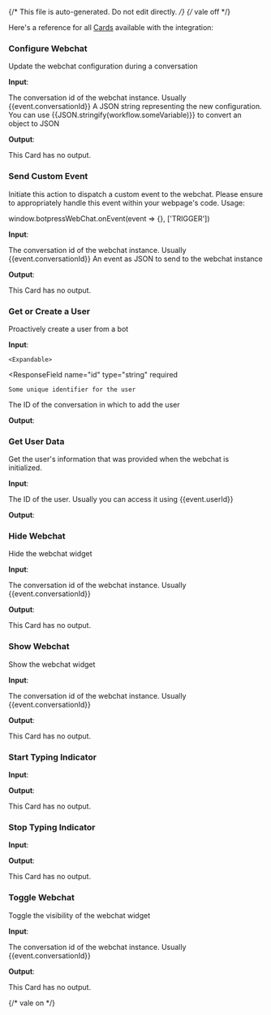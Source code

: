 {/* This file is auto-generated. Do not edit directly. */}
{/* vale off */}

Here's a reference for all [Cards](/learn/reference/cards/) available with the integration:

### Configure Webchat

Update the webchat configuration during a conversation

**Input**:

<Expandable title="input fields">
  <ResponseField
    name="conversationId"
    type="string"
    required
  >
    The conversation id of the webchat instance. Usually {{event.conversationId}}
  </ResponseField>
  <ResponseField
    name="config"
    type="string"
    required
  >
    A JSON string representing the new configuration. You can use {{JSON.stringify(workflow.someVariable)}} to convert an object to JSON
  </ResponseField>
</Expandable>

**Output**:

This Card has no output.

### Send Custom Event

Initiate this action to dispatch a custom event to the webchat. Please ensure to appropriately handle this event within your webpage's code. Usage: 

window.botpressWebChat.onEvent(event => {}, ['TRIGGER'])

**Input**:

<Expandable title="input fields">
  <ResponseField
    name="conversationId"
    type="string"
    required
  >
    The conversation id of the webchat instance. Usually {{event.conversationId}}
  </ResponseField>
  <ResponseField
    name="event"
    type="string"
    required
  >
    An event as JSON to send to the webchat instance
  </ResponseField>
</Expandable>

**Output**:

This Card has no output.

### Get or Create a User

Proactively create a user from a bot

**Input**:

<Expandable title="input fields">
  <ResponseField
    name="name"
    type="string"
  >
    
  </ResponseField>
  <ResponseField
    name="pictureUrl"
    type="string"
  >
    
  </ResponseField>
  <ResponseField
    name="email"
    type="string"
  >
    
  </ResponseField>
  <ResponseField
    name="user"
    type="object"
    required
  >
    

    <Expandable>
  <ResponseField
    name="id"
    type="string"
    required
  >
    Some unique identifier for the user
  </ResponseField>
  <ResponseField
    name="conversationId"
    type="string"
    required
  >
    The ID of the conversation in which to add the user
  </ResponseField>
    </Expandable>
  </ResponseField>
</Expandable>

**Output**:

<Expandable title="output">
  <ResponseField
    name="userId"
    type="string"
    required
  >
    
  </ResponseField>
</Expandable>

### Get User Data

Get the user's information that was provided when the webchat is initialized.

**Input**:

<Expandable title="input fields">
  <ResponseField
    name="userId"
    type="string"
    required
  >
    The ID of the user. Usually you can access it using {{event.userId}}
  </ResponseField>
</Expandable>

**Output**:

<Expandable title="output">
  <ResponseField
    name="userData"
    type="object"
  >
    
  </ResponseField>
</Expandable>

### Hide Webchat

Hide the webchat widget

**Input**:

<Expandable title="input fields">
  <ResponseField
    name="conversationId"
    type="string"
    required
  >
    The conversation id of the webchat instance. Usually {{event.conversationId}}
  </ResponseField>
</Expandable>

**Output**:

This Card has no output.

### Show Webchat

Show the webchat widget

**Input**:

<Expandable title="input fields">
  <ResponseField
    name="conversationId"
    type="string"
    required
  >
    The conversation id of the webchat instance. Usually {{event.conversationId}}
  </ResponseField>
</Expandable>

**Output**:

This Card has no output.

### Start Typing Indicator

**Input**:

<Expandable title="input fields">
  <ResponseField
    name="conversationId"
    type="string"
    required
  >
    
  </ResponseField>
  <ResponseField
    name="messageId"
    type="string"
    required
  >
    
  </ResponseField>
  <ResponseField
    name="timeout"
    type="number"
  >
    
  </ResponseField>
</Expandable>

**Output**:

This Card has no output.

### Stop Typing Indicator

**Input**:

<Expandable title="input fields">
  <ResponseField
    name="conversationId"
    type="string"
    required
  >
    
  </ResponseField>
  <ResponseField
    name="messageId"
    type="string"
    required
  >
    
  </ResponseField>
</Expandable>

**Output**:

This Card has no output.

### Toggle Webchat

Toggle the visibility of the webchat widget

**Input**:

<Expandable title="input fields">
  <ResponseField
    name="conversationId"
    type="string"
    required
  >
    The conversation id of the webchat instance. Usually {{event.conversationId}}
  </ResponseField>
</Expandable>

**Output**:

This Card has no output.


{/* vale on */}